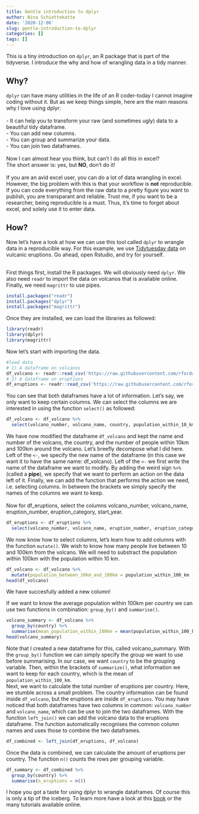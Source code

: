 ```yaml
---
title: Gentle introduction to dplyr
author: Nina Schiettekatte
date: '2020-12-06'
slug: gentle-introduction-to-dplyr
categories: []
tags: []
---
```



This is a tiny introduction on `dplyr`, an R package that is part of the tidyverse. I introduce the why and how of wrangling data in a tidy manner. 

## Why? 
`dplyr` can have many utilities in the life of an R coder-today I cannot imagine coding without it. But as we keep things simple, here are the main reasons why I love using dplyr:     
<br>
- It can help you to transform your raw (and sometimes ugly) data to a beautiful tidy dataframe.    
- You can add new columns.     
- You can group and summarize your data.    
- You can join two dataframes.     
<br>
Now I can almost hear you think, but can't I do all this in excel?     
The short answer is: yes, but **NO**, don't do it!    
<br>
If you are an avid excel user, you can do a lot of data wrangling in excel. However, the big problem with this is that your workflow is **not** reproducible. If you can code everything from the raw data to a pretty figure you want to publish, you are transparant and reliable. Trust me, if you want to be a researcher, being reproducible is a must. Thus, it's time to forget about excel, and solely use it to enter data.      

## How? 
Now let's have a look at how we can use this tool called `dplyr` to wrangle data in a reproducible way. For this example, we use [Tidytuesday data](https://github.com/rfordatascience/tidytuesday) on vulcanic eruptions. Go ahead, open Rstudio, and try for yourself.   
<br>     

First things first, install the R packages. We will obviously need `dplyr`. We also need `readr` to import the data on volcanos that is available online. Finally, we need `magrittr` to use pipes.   
```r
install.packages("readr")
install.packages("dplyr")
install.packages("magrittr")
```
Once they are installed, we can load the libraries as followed: 
```r
library(readr)
library(dplyr)
library(magrittr)
```
Now let's start with importing the data. 

```r
#load data
# 1) A dataframe on volcanos
df_volcano <- readr::read_csv('https://raw.githubusercontent.com/rfordatascience/tidytuesday/master/data/2020/2020-05-12/volcano.csv')
# 2) A dataframe on eruptions
df_eruptions <- readr::read_csv('https://raw.githubusercontent.com/rfordatascience/tidytuesday/master/data/2020/2020-05-12/eruptions.csv')
```

You can see that both dataframes have a lot of information. Let's say, we only want to keep certain columns. We can select the columns we are interested in using the function `select()` as followed:
```r
df_volcano <- df_volcano %>%
  select(volcano_number, volcano_name, country, population_within_10_km, population_within_100_km)
```
We have now modified the dataframe `df_volcano` and kept the name and number of the volcano, the country, and the number of people within 10km and 100km around the volcano. 
Let's breefly decompose what I did here. Left of the `<-`, we specify the new name of the dataframe (in this case we want it to have the same name: df_volcano). Left of the `<-` we first write the name of the dataframe we want to modify. By adding the weird sign `%>%` (called a **pipe**), we specify that we want to perform an action on the data left of it. Finally, we can add the function that performs the action we need, i.e. selecting columns. In between the brackets we simply specify the names of the columns we want to keep.      
<br>
Now for df_eruptions, select the columns volcano_number, volcano_name, eruption_number, eruption_category, start_year.     
```r
df_eruptions <- df_eruptions %>%
  select(volcano_number, volcano_name, eruption_number, eruption_category, start_year)
```
We now know how to select columns, let's learn how to add columns with the function `mutate()`.
We wish to know how many people live between 10 and 100km from the volcano. We will need to substract the population within 100km with the population within 10 km.   
```r
df_volcano <- df_volcano %>%
  mutate(population_between_10km_and_100km = population_within_100_km - population_within_10_km) 
head(df_volcano)
```
We have succesfully added a new column!    

If we want to know the average population within 100km per country we can use two functions in combination: `group_by()` and `summarise()`. 

```r
volcano_summary <- df_volcano %>%
  group_by(country) %>%
  summarise(mean_population_within_100km = mean(population_within_100_km))
head(volcano_summary)
```
Note that I created a new dataframe for this, called volcano_summary. With the `group_by()` function we can simply specify the group we want to use before summarising. In our case, we want `country` to be the grouping variable. Then, within the brackets of `summarize()`, what information we want to keep for each country, which is the mean of `population_within_100_km`.     
Next, we want to calculate the total number of eruptions per country. Here, we stumble across a small problem. The country information can be found inside `df_volcano`, but the eruptions are inside `df_eruptions`. You may have noticed that both dataframes have two columns in common: `volcano_number` and `volcano_name`, which can be use to join the two dataframes. With the function `left_join()` we can add the volcano data to the eruptions dataframe. The function automatically recognises the common column names and uses those to combine the two dataframes. 

```r
df_combined <- left_join(df_eruptions, df_volcano)
```
Once the data is combined, we can calculate the amount of eruptions per country. The function `n()` counts the rows per grouping variable. 
```r
df_summary <- df_combined %>%
  group_by(country) %>%
  summarise(n_eruptions = n())
```


I hope you got a taste for using dplyr to wrangle dataframes. Of course this is only a tip of the iceberg. To learn more have a look at this [book](https://r4ds.had.co.nz/tidy-data.html) or the many tutorials available online. 






